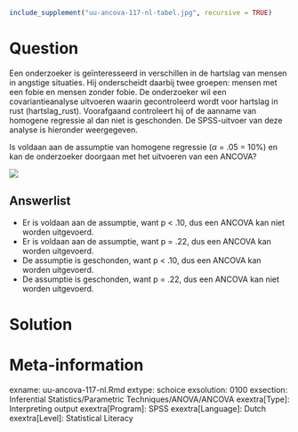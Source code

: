 ```r
include_supplement("uu-ancova-117-nl-tabel.jpg", recursive = TRUE)
```



Question
========
Een onderzoeker is geïnteresseerd in verschillen in de hartslag van mensen in angstige situaties. Hij onderscheidt daarbij twee groepen: mensen met een fobie en mensen zonder fobie. De onderzoeker wil een covariantieanalyse uitvoeren waarin gecontroleerd wordt voor hartslag in rust (hartslag_rust). Voorafgaand controleert hij of de aanname van homogene regressie al dan niet is geschonden. De SPSS-uitvoer van deze analyse is hieronder weergegeven. 

Is voldaan aan de assumptie van homogene regressie ($\alpha$ = .05 = 10%) en kan de onderzoeker doorgaan met het uitvoeren van een ANCOVA?


![](uu-ancova-117-nl-tabel.jpg)

Answerlist
----------
* Er is voldaan aan de assumptie, want p < .10, dus een ANCOVA kan niet worden uitgevoerd.
* Er is voldaan aan de assumptie, want p = .22, dus een ANCOVA kan worden uitgevoerd.
* De assumptie is geschonden, want p < .10, dus een ANCOVA kan worden uitgevoerd.
* De assumptie is geschonden, want p = .22, dus een ANCOVA kan niet worden uitgevoerd.


Solution
========



Meta-information
================
exname: uu-ancova-117-nl.Rmd
extype: schoice
exsolution: 0100
exsection: Inferential Statistics/Parametric Techniques/ANOVA/ANCOVA
exextra[Type]: Interpreting output
exextra[Program]: SPSS
exextra[Language]: Dutch
exextra[Level]: Statistical Literacy
